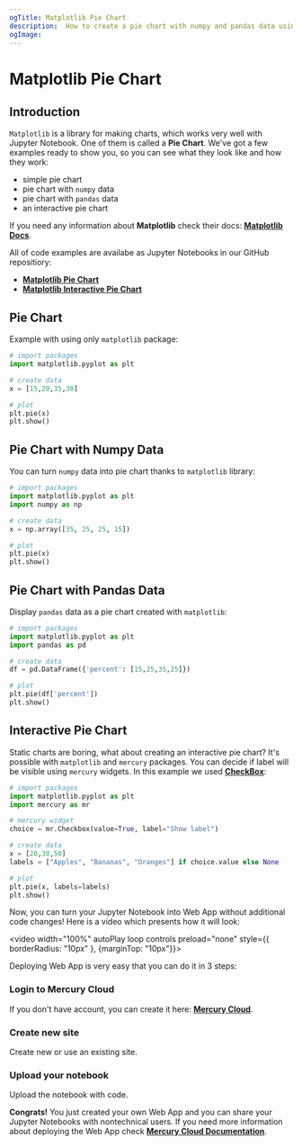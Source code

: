 ```yaml
---
ogTitle: Matplotlib Pie Chart
description:  How to create a pie chart with numpy and pandas data using the matplotlib (Python package) in Jupyter Notebook.
ogImage:
---
```



# Matplotlib Pie Chart 

## Introduction 

`Matplotlib` is a library for making charts, which works very well with Jupyter Notebook. One of them is called a **Pie Chart**. We've got a few examples ready to show you, so you can see what they look like and how they work: 

- simple pie chart 
- pie chart with `numpy` data
- pie chart with `pandas` data
- an interactive pie chart 

If you need any information about **Matplotlib** check their docs: [**Matplotlib Docs**](https://matplotlib.org/stable/index.html).

All of code examples are availabe as Jupyter Notebooks in our GitHub repositiory:

- [**Matplotlib Pie Chart**](https://github.com/mljar/mercury-integrations/blob/main/visualizations/matplotlib/matplotlib-pie-chart.ipynb)
- [**Matplotlib Interactive Pie Chart**](https://github.com/mljar/mercury-integrations/blob/main/visualizations/matplotlib/matplotlib-interactive-pie-chart.ipynb)

## Pie Chart 

Example with using only `matplotlib` package: 

```python
# import packages
import matplotlib.pyplot as plt

# create data
x = [15,20,35,30]

# plot 
plt.pie(x)
plt.show()
```

<Screenshot src={simplechartPng} alt="Simple matplotlib pie chart" />

## Pie Chart with Numpy Data

You can turn `numpy` data into pie chart thanks to `matplotlib` library:

```python 
# import packages 
import matplotlib.pyplot as plt
import numpy as np

# create data 
x = np.array([35, 25, 25, 15])

# plot 
plt.pie(x)
plt.show()
```

<Screenshot src={numpychartPng} alt="Matplotlib pie chart with numpy data." /> 

## Pie Chart with Pandas Data

Display `pandas` data as a pie chart created with `matplotlib`:

```python 
# import packages
import matplotlib.pyplot as plt
import pandas as pd 

# create data 
df = pd.DataFrame({'percent': [15,25,35,25]})

# plot 
plt.pie(df['percent'])
plt.show()
```

<Screenshot src={pandaschartPng} alt="Matplotlib pie chart with pandas data." />

## Interactive Pie Chart

Static charts are boring, what about creating an interactive pie chart? It's possible with `matplotlib` and `mercury` packages. You can decide if label will be visible using `mercury` widgets. In this example we used [**CheckBox**](https://runmercury.com/docs/input-widgets/checkbox/):

```python 
# import packages 
import matplotlib.pyplot as plt
import mercury as mr
```

```python 
# mercury widget 
choice = mr.Checkbox(value=True, label="Show label")
```

```python
# create data
x = [20,30,50]
labels = ["Apples", "Bananas", "Oranges"] if choice.value else None

# plot
plt.pie(x, labels=labels)
plt.show()
```

Now, you can turn your Jupyter Notebook into Web App without additional code changes! Here is a video which presents how it will look:

<video width="100%" autoPlay loop controls preload="none" style={{ borderRadius: "10px" }, {marginTop: "10px"}}>
  <source
    src="/images/integrations/matplotlib/pie-chart/matplotlib-mercury.mp4"
    type="video/mp4"
  />
</video>

Deploying Web App is very easy that you can do it in 3 steps:

<div className="steps-container">

### Login to Mercury Cloud

If you don't have account, you can create it here: [**Mercury Cloud**](https://cloud.runmercury.com/register).

### Create new site

Create new or use an existing site. 

### Upload your notebook

Upload the notebook with code.

</div>

**Congrats!** You just created your own Web App and you can share your Jupyter Notebooks with nontechnical users. If you need more information about deploying the Web App check [**Mercury Cloud Documentation**](https://runmercury.com/docs/cloud/).